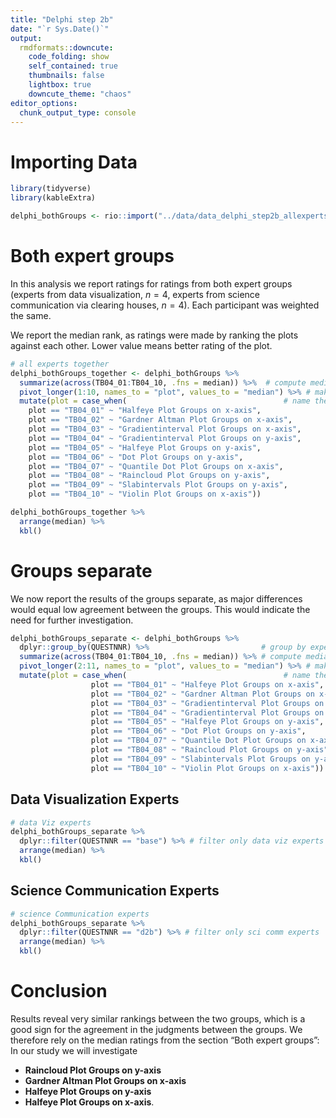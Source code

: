 ```yaml
---
title: "Delphi step 2b"
date: "`r Sys.Date()`"
output: 
  rmdformats::downcute:
    code_folding: show
    self_contained: true
    thumbnails: false
    lightbox: true
    downcute_theme: "chaos"
editor_options: 
  chunk_output_type: console
---
```


# Importing Data
```r
library(tidyverse)
library(kableExtra)

delphi_bothGroups <- rio::import("../data/data_delphi_step2b_allexperts.csv")
```

# Both expert groups

In this analysis we report ratings for ratings from both expert groups (experts from data visualization, $n = 4$, experts from science communication via clearing houses, $n = 4$). Each participant was weighted the same.  
  
We report the median rank, as ratings were made by ranking the plots against each other. Lower value means better rating of the plot.

```r
# all experts together
delphi_bothGroups_together <- delphi_bothGroups %>%
  summarize(across(TB04_01:TB04_10, .fns = median)) %>%  # compute median across all participants
  pivot_longer(1:10, names_to = "plot", values_to = "median") %>% # make long data set
  mutate(plot = case_when(                                   # name the plots
    plot == "TB04_01" ~ "Halfeye Plot Groups on x-axis",
    plot == "TB04_02" ~ "Gardner Altman Plot Groups on x-axis",
    plot == "TB04_03" ~ "Gradientinterval Plot Groups on x-axis",
    plot == "TB04_04" ~ "Gradientinterval Plot Groups on y-axis",
    plot == "TB04_05" ~ "Halfeye Plot Groups on y-axis",
    plot == "TB04_06" ~ "Dot Plot Groups on y-axis",
    plot == "TB04_07" ~ "Quantile Dot Plot Groups on x-axis",
    plot == "TB04_08" ~ "Raincloud Plot Groups on y-axis",
    plot == "TB04_09" ~ "Slabintervals Plot Groups on y-axis",
    plot == "TB04_10" ~ "Violin Plot Groups on x-axis"))

delphi_bothGroups_together %>%
  arrange(median) %>%
  kbl()

```

# Groups separate

We now report the results of the groups separate, as major differences would equal low agreement between the groups. This would indicate the need for further investigation.

```r
delphi_bothGroups_separate <- delphi_bothGroups %>%
  dplyr::group_by(QUESTNNR) %>%                         # group by expert group
  summarize(across(TB04_01:TB04_10, .fns = median)) %>% # compute median across group participants
  pivot_longer(2:11, names_to = "plot", values_to = "median") %>% # make long data set
  mutate(plot = case_when(                                   # name the plots
                  plot == "TB04_01" ~ "Halfeye Plot Groups on x-axis",
                  plot == "TB04_02" ~ "Gardner Altman Plot Groups on x-axis",
                  plot == "TB04_03" ~ "Gradientinterval Plot Groups on x-axis",
                  plot == "TB04_04" ~ "Gradientinterval Plot Groups on y-axis",
                  plot == "TB04_05" ~ "Halfeye Plot Groups on y-axis",
                  plot == "TB04_06" ~ "Dot Plot Groups on y-axis",
                  plot == "TB04_07" ~ "Quantile Dot Plot Groups on x-axis",
                  plot == "TB04_08" ~ "Raincloud Plot Groups on y-axis",
                  plot == "TB04_09" ~ "Slabintervals Plot Groups on y-axis",
                  plot == "TB04_10" ~ "Violin Plot Groups on x-axis"))
```

## Data Visualization Experts

```r
# data Viz experts
delphi_bothGroups_separate %>%
  dplyr::filter(QUESTNNR == "base") %>% # filter only data viz experts
  arrange(median) %>%
  kbl()
```

## Science Communication Experts

```r
# science Communication experts
delphi_bothGroups_separate %>%
  dplyr::filter(QUESTNNR == "d2b") %>% # filter only sci comm experts
  arrange(median) %>%
  kbl()
```


# Conclusion

Results reveal very similar rankings between the two groups, which is a good sign for the agreement in the judgments between the groups. We therefore rely on the median ratings from the section "Both expert groups": In our study we will investigate 

* __Raincloud Plot Groups on y-axis__
* __Gardner Altman Plot Groups on x-axis__
* __Halfeye Plot Groups on y-axis__
* __Halfeye Plot Groups on x-axis__.